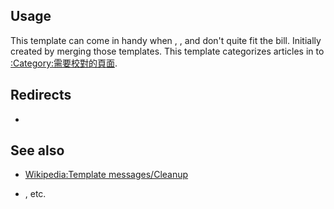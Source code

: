 {{Documentation subpage}}
== Usage ==
This template can come in handy when {{tl|Copyedit}}, {{tl|Prose}}, and {{tl|Sections}} don't quite fit the bill. Initially created by merging those templates. This template categorizes articles in to [[:Category:需要校對的頁面]].

== Redirects ==
* {{tl|Cleanup spacing}}

== See also ==
* [[Wikipedia:Template messages/Cleanup]]
*{{Tl|Right}}, etc.

<includeonly>
[[Category:列表清理模板|{{PAGENAME}}]]
[[Category:Coherency templates|{{PAGENAME}}]]
</includeonly>